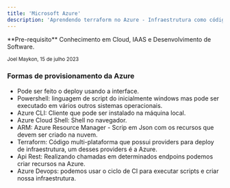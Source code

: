 ```yaml
---
title: 'Microsoft Azure'
description: 'Aprendendo terraform no Azure - Infraestrutura como código e devops'
---
```


<Info>
  **Pre-requisito** Conhecimento em Cloud, IAAS e Desenvolvimento de Software.
</Info>

<sub>Joel Maykon, 15 de julho 2023</sub>


### Formas de provisionamento da Azure

- Pode ser feito o deploy usando a interface.
- Powershell: linguagem de script do inicialmente windows mas pode ser executado em vários outros sistemas operacionais.
- Azure CLI: Cliente que pode ser instalado na máquina local.
- Azure Cloud Shell: Shell no navegador.
- ARM: Azure Resource Manager - Scrip em Json com os recursos que devem ser criado na nuvem.
- Terraform: Código multi-plataforma que possui providers para deploy de infraestrutura, um desses providers é a Azure.
- Api Rest: Realizando chamadas em determinados endpoins podemos criar recursos na Azure.
- Azure Devops: podemos usar o ciclo de CI para executar scripts e criar nossa infraestrutura.